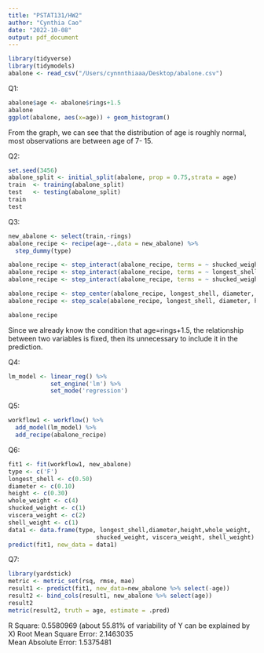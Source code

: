 ```yaml
---
title: "PSTAT131/HW2"
author: "Cynthia Cao"
date: "2022-10-08"
output: pdf_document
---
```


```r
library(tidyverse)
library(tidymodels)
abalone <- read_csv("/Users/cynnnthiaaa/Desktop/abalone.csv")
```

Q1:
```r
abalone$age <- abalone$rings+1.5
abalone
ggplot(abalone, aes(x=age)) + geom_histogram()
```
From the graph, we can see that the distribution of age is roughly normal, most observations are between age of 7- 15.



Q2:
```r
set.seed(3456)
abalone_split <- initial_split(abalone, prop = 0.75,strata = age)
train  <- training(abalone_split)
test   <- testing(abalone_split)
train
test
```

Q3:
```r
new_abalone <- select(train,-rings)
abalone_recipe <- recipe(age~.,data = new_abalone) %>%
  step_dummy(type)

abalone_recipe <- step_interact(abalone_recipe, terms = ~ shucked_weight : starts_with('type'))
abalone_recipe <- step_interact(abalone_recipe, terms = ~ longest_shell : diameter)
abalone_recipe <- step_interact(abalone_recipe, terms = ~ shucked_weight : shell_weight)

abalone_recipe <- step_center(abalone_recipe, longest_shell, diameter, height, whole_weight, shucked_weight, viscera_weight, shell_weight)
abalone_recipe <- step_scale(abalone_recipe, longest_shell, diameter, height, whole_weight, shucked_weight, viscera_weight, shell_weight)

abalone_recipe
```
Since we already know the condition that age=rings+1.5, the relationship between two variables is fixed, then its unnecessary to include it in the prediction. 


Q4:
```r
lm_model <- linear_reg() %>% 
            set_engine('lm') %>% 
            set_mode('regression')
```

Q5:
```r
workflow1 <- workflow() %>% 
  add_model(lm_model) %>% 
  add_recipe(abalone_recipe)
```

Q6:
```r
fit1 <- fit(workflow1, new_abalone)
type <- c('F')
longest_shell <- c(0.50)
diameter <- c(0.10)
height <- c(0.30)
whole_weight <- c(4)
shucked_weight <- c(1)
viscera_weight <- c(2)
shell_weight <- c(1)
data1 <- data.frame(type, longest_shell,diameter,height,whole_weight,
                         shucked_weight, viscera_weight, shell_weight)
predict(fit1, new_data = data1)
```
Q7:
```r
library(yardstick)
metric <- metric_set(rsq, rmse, mae)
result1 <- predict(fit1, new_data=new_abalone %>% select(-age))
result2 <- bind_cols(result1, new_abalone %>% select(age))
result2
metric(result2, truth = age, estimate = .pred)
```
R Square: 0.5580969	 (about 55.81% of variability of Y can be explained by X)
Root Mean Square Error: 2.1463035	
Mean Absolute Error: 1.5375481	


